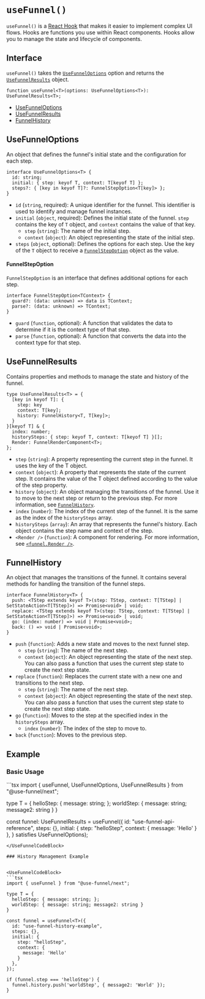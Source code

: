 
# `useFunnel()`

`useFunnel()` is a [React Hook](https://ko.react.dev/reference/rules/rules-of-hooks) that makes it easier to implement complex UI flows. Hooks are functions you use within React components. Hooks allow you to manage the state and lifecycle of components.

## Interface

`useFunnel()` takes the [`UseFunnelOptions`](#usefunneloptions) option and returns the [`UseFunnelResults`](#usefunnelresults) object.

```tsx
function useFunnel<T>(options: UseFunnelOptions<T>): UseFunnelResults<T>;
```

* [UseFunnelOptions](#usefunneloptions)
* [UseFunnelResults](#usefunnelresults)
* [FunnelHistory](#funnelhistory)

## UseFunnelOptions

An object that defines the funnel's initial state and the configuration for each step.

```tsx
interface UseFunnelOptions<T> {
  id: string;
  initial: { step: keyof T, context: T[keyof T] };
  steps?: { [key in keyof T]?: FunnelStepOption<T[key]> };
}
```

- `id` (`string`, required): A unique identifier for the funnel. This identifier is used to identify and manage funnel instances.
- `initial` (`object`, required): Defines the initial state of the funnel. `step` contains the key of `T` object, and `context` contains the value of that key.
  - `step` (`string`): The name of the initial step.
  - `context` (`object`): An object representing the state of the initial step.
- `steps` (`object`, optional): Defines the options for each step. Use the key of the `T` object to receive a [`FunnelStepOption`](#funnelstepoption) object as the value.

#### FunnelStepOption

`FunnelStepOption` is an interface that defines additional options for each step.

```tsx
interface FunnelStepOption<TContext> {
  guard?: (data: unknown) => data is TContext;
  parse?: (data: unknown) => TContext;
}
```

- `guard` (`function`, optional): A function that validates the data to determine if it is the context type of that step.
- `parse` (`function`, optional): A function that converts the data into the context type for that step.

## UseFunnelResults

Contains properties and methods to manage the state and history of the funnel.

```tsx
type UseFunnelResults<T> = {
  [key in keyof T]: {
    step: key
    context: T[key];
    history: FunnelHistory<T, T[key]>;
  }
}[keyof T] & {
  index: number;
  historySteps: { step: keyof T, context: T[keyof T] }[];
  Render: FunnelRenderComponent<T>;
};
```

- `step` (`string`): A property representing the current step in the funnel. It uses the key of the T object.
- `context` (`object`): A property that represents the state of the current step. It contains the value of the T object defined according to the value of the step property.
- `history` (`object`): An object managing the transitions of the funnel. Use it to move to the next step or return to the previous step. For more information, see [`FunnelHistory`](#funnelhistory).
- `index` (`number`): The index of the current step of the funnel. It is the same as the index of the `historySteps` array.
- `historySteps` (`array`): An array that represents the funnel's history. Each object contains the step name and context of the step.
- `<Render />` (`function`): A component for rendering. For more information, see [`<funnel.Render />`](./funnel-render.mdx).

## FunnelHistory

An object that manages the transitions of the funnel. It contains several methods for handling the transition of the funnel steps.

```tsx
interface FunnelHistory<T> {
  push: <TStep extends keyof T>(step: TStep, context: T[TStep] | SetStateAction<T[TStep]>) => Promise<void> | void;
  replace: <TStep extends keyof T>(step: TStep, context: T[TStep] | SetStateAction<T[TStep]>) => Promise<void> | void;
  go: (index: number) => void | Promise<void>;
  back: () => void | Promise<void>;
}
```

- `push` (`function`): Adds a new state and moves to the next funnel step.
  - `step` (`string`): The name of the next step.
  - `context` (`object`): An object representing the state of the next step. You can also pass a function that uses the current step state to create the next step state.
- `replace` (`function`): Replaces the current state with a new one and transitions to the next step.
  - `step` (`string`): The name of the next step.
  - `context` (`object`): An object representing the state of the next step. You can also pass a function that uses the current step state to create the next step state.
- `go` (`function`): Moves to the step at the specified index in the `historySteps` array.
  - `index` (`number`): The index of the step to move to.
- `back` (`function`): Moves to the previous step.

## Example

### Basic Usage

<UseFunnelCodeBlock>
```tsx
import { useFunnel, UseFunnelOptions, UseFunnelResults } from "@use-funnel/next";

type T = {
  helloStep: { message: string; };
  worldStep: { message: string; message2: string }
}

const funnel: UseFunnelResults<T> = useFunnel<T>({
  id: "use-funnel-api-reference",
  steps: {},
  initial: {
    step: "helloStep",
    context: {
      message: 'Hello'
    }
  },
} satisfies UseFunnelOptions<T>);
```
</UseFunnelCodeBlock>

### History Management Example


<UseFunnelCodeBlock>
```tsx
import { useFunnel } from "@use-funnel/next";

type T = {
  helloStep: { message: string; };
  worldStep: { message: string; message2: string }
}

const funnel = useFunnel<T>({
  id: "use-funnel-history-example",
  steps: {},
  initial: {
    step: "helloStep",
    context: {
      message: 'Hello'
    }
  },
});

if (funnel.step === 'helloStep') {
  funnel.history.push('worldStep', { message2: 'World' });
}
```
</UseFunnelCodeBlock>